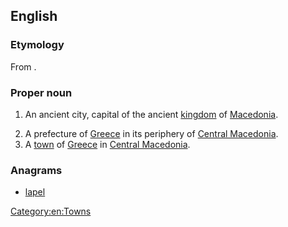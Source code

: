 {{also|pella}}
==English==
{{wikipedia}}
===Etymology===
From {{etyl|grc|en}} {{term|Πέλλα|lang=grc}}.

===Proper noun===
{{en-proper noun}}

# {{historical}} An ancient city, capital of the ancient [[kingdom]] of [[Macedonia]].
# A prefecture of [[Greece]] in its periphery of [[Central Macedonia]].
# A [[town]] of [[Greece]] in [[Central Macedonia]].

===Anagrams===
* [[lapel#English|lapel]]


[[Category:en:Towns]]